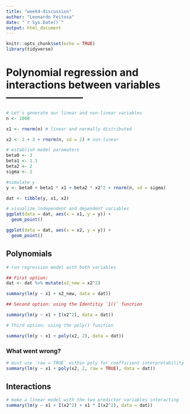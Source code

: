 ```yaml
---
title: "week4-discussion"
author: "Leonardo Feitosa"
date: "`r Sys.Date()`"
output: html_document
---
```


```r
knitr::opts_chunk$set(echo = TRUE)
library(tidyverse)
```


# Polynomial regression and interactions between variables-----------------------

```r
# Let's generate our linear and non-linear variables
n <- 1000

x1 <- rnorm(n) # linear and normally distributed

x2 <- 2 + 3 + rnorm(n, sd = 2) # non-linear
```

```r
# establish model paramaters
beta0 <- 3
beta1 <- 1.1
beta2 <- 2
sigma <- 2
```


```r
#simulate y
y <- beta0 + beta1 * x1 + beta2 * x2^2 + rnorm(n, sd = sigma)

dat <- tibble(y, x1, x2)
```

```r
# visualize independent and dependent variables
ggplot(data = dat, aes(x = x1, y = y)) +
  geom_point()

ggplot(data = dat, aes(x = x2, y = y)) +
  geom_point()
```

## Polynomials

```r
# run regression model with both variables

## First option:
dat <- dat %>% mutate(x2_new = x2^2)

summary(lm(y ~ x1 + x2_new, data = dat))
```

```r
## Second option: using the Identitiy `I()` function

summary(lm(y ~ x1 + I(x2^2), data = dat))
```

```r
# Third option: using the poly() function

summary(lm(y ~ x1 + poly(x2, 2), data = dat))
```


### What went wrong?

```r
# must use `raw = TRUE` within poly for coefficient interpretability
summary(lm(y ~ x1 + poly(x2, 2, raw = TRUE), data = dat))
```


## Interactions
```r
# make a linear model with the two predictor variables interacting
summary(lm(y ~ x1 + I(x2^2) + x1 * I(x2^2), data = dat))
```






























